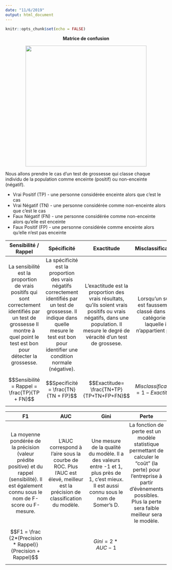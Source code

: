 ```yaml
---
date: "11/6/2019"
output: html_document
---
```


```r
knitr::opts_chunk$set(echo = FALSE)
```
<p>
</p>

<center><strong> Matrice de confusion </strong></center>
<p>
</p>

<center>![](www/excm.png){width=10cm}</center>
<p></p>

Nous allons prendre le cas d'un test de grossesse qui classe chaque individu de la population comme enceinte (positif) ou non-enceinte (négatif).

* Vrai Positif (TP) - une personne considérée enceinte alors que c'est le cas
* Vrai Négatif (TN) - une personne considérée comme non-enceinte alors que c'est le cas
* Faux Négatif (FN) - une personne considérée comme non-enceinte alors qu'elle est enceinte
* Faux Positif (FP) - une personne considérée comme enceinte alors qu'elle n'est pas enceinte

| Sensibilité / Rappel | Spécificité | Exactitude | Misclassification |
|:-----:|:-----:|:-----:|:-----:|
| La sensibilité est la proportion de vrais positifs qui sont correctement identifiés par un test de grossesse Il montre à quel point le test est bon pour détecter la grossesse. | La spécificité est la proportion des vrais négatifs correctement identifiés par un test de grossesse. Il indique dans quelle mesure le test est bon pour identifier une condition normale (négative).    | L'exactitude est la proportion des vrais résultats, qu'ils soient vrais positifs ou vrais négatifs, dans une population. Il mesure le degré de véracité d'un test de grossese.  | Lorsqu'un sujet est faussement classé dans une catégorie à laquelle il n'appartient pas.  |
| $$Sensibilité = Rappel = \frac{TP}{TP + FN}$$ | $$Specificité = \frac{TN}{TN + FP}$$ | $$Exactitude= \frac{TN+TP}{TP+TN+FP+FN}$$ | $$Misclassification = 1 - Exactitude$$ |


| F1 | AUC | Gini | Perte |
|:-----:|:-----:|:-----:|:-----:|
| La moyenne pondérée de la précision (valeur prédite positive) et du rappel (sensibilité). Il est également connu sous le nom de F-score ou F-mesure.  | L'AUC correspond à l'aire sous la courbe de ROC. Plus l'AUC  est élevé, meilleur est la précision de classification du modèle. | Une mesure de la qualité du modèle. Il a des valeurs entre -1 et 1, plus près de 1, c'est mieux. Il est aussi connu sous le nom de Somer's D. | La fonction de perte est un modèle statistique permettant de calculer le "coût" (la perte) pour l'entreprise à partir d'évènements possibles. Plus la perte sera faible meilleur sera le modèle. |
| $$F1 = \frac {2*(Precision * Rappel)} {Precision + Rappel}$$ |  | $$Gini = 2 * AUC -1$$ | |


